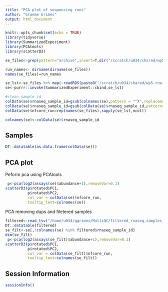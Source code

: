 ```yaml
---
title: "PCA plot of sequencing runs"
author: "Graeme Grimes"
output: html_document
---
```


```r
knitr::opts_chunk$set(echo = TRUE)
library(tidyverse)
library(SummarizedExperiment)
library(PCAtools)
library(scatterD3)
```

```r
se_files<-grep(pattern="archive",invert=T,dir("/scratch/u034/shared/wp5-rna-seq/analysis/rnaseq/",pattern = "salmon_merged_gene_counts.rds",recursive = T),value=T)

run_names<- dirname(dirname(se_files))
names(se_files)=run_names

se_lst<-se_files %>% map(~readRDS(paste0("/scratch/u034/shared/wp5-rna-seq/analysis/rnaseq/",.x)))
se<-purrr::invoke(SummarizedExperiment::cbind,se_lst)

#clean sample id
colData(se)$rnaseq_sample_id=gsub(colnames(se),pattern = "^X",replacement = "")
colData(se)$rnaseq_sample_id=gsub(colData(se)$rnaseq_sample_id,pattern="\\.",replacement = "-")
colData(se)$nfcore_run=rep(names(se_files),sapply(se_lst,ncol))

colnames(se)<-colData(se)$rnaseq_sample_id
```

## Samples

```r
DT::datatable(as.data.frame(colData(se)))
```

## PCA plot

Peform pca using PCAtools

```r
 p<-pca(log2(assays(se)$abundance+1),removeVar=0.1)
scatterD3(p$rotated$PC1,
          p$rotated$PC2,
          col_var = colData(se)$nfcore_run,
          tooltip_text=colnames(se))
```

PCA removing dups and filetered samples

```r

filtered<-read_tsv("/home/u034/ggrimes/MultiQC/filtered_rnaseq_samples_list.txt")
DT::datatable(filtered)
se_filt<-se[,!colnames(se) %in% filtered$rnaseq_sample_id]
dim(se_filt)
 p<-pca(log2(assays(se_filt)$abundance+1),removeVar=0.1)
scatterD3(p$rotated$PC1,
          p$rotated$PC2,
          col_var = colData(se_filt)$nfcore_run,
          tooltip_text=colnames(se_filt))
```

## Session Information

```r
sessionInfo()
```
